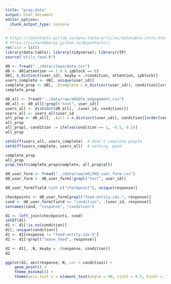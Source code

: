 ```yaml
---
title: "prep_data"
output: html_document
editor_options: 
  chunk_output_type: console
---
```


```r
# https://rdatatable.gitlab.io/data.table/articles/datatable-intro.html
# https://richarddmorey.github.io/BayesFactor/
rm(list = ls())
library(data.table); library(tidyverse); library(rIP)
source("utils_feed.R")
```


```r
d0 <- fread("../data/clean/data.csv")
d0 <- d0[attention == 1.0 & ipblock == 0]
d0[, n_distinct(user_id), keyby = .(condition, attention, ipblock)]
users_complete <- d0[, unique(user_id)]
complete_prop <- d0[, .(complete = n_distinct(user_id)), condition][order(condition)]
complete_prop
```


```r
d0_all <- fread("../data/raw/eRGOfe_engagement.csv")
d0_all <- d0_all[!grepl("test", user_id)]
users_all <- distinct(d0_all[, .(user_id, condition)])
users_all <- users_all$user_id
all_prop <- d0_all[, .(all = n_distinct(user_id)), condition][order(condition)]
all_prop
all_prop[, condition := ifelse(condition == 1, -0.5, 0.5)]
all_prop

setdiff(users_all, users_complete)  # didn't complete people
setdiff(users_complete, users_all)  # nothing, good

complete_prop
all_prop
prop.test(complete_prop$complete, all_prop$all)
```



```r
d0_user_form <- fread("../data/raw/e0j5KD_user_form.csv")
d0_user_form <- d0_user_form[!grepl("test", user_id)]

d0_user_form[field %in% c("checkpoint"), unique(response)]

checkpoints <- d0_user_form[grepl("feed-entity-idx-", response)]
cond <- d0_user_form[field == "condition", .(user_id, response)]
setnames(cond, "response", "condition")

d1 <- left_join(checkpoints, cond)
setDT(d1)
d1 <- d1[!is.na(condition)]
d1[, unique(condition)]
d1 <- d1[response != "feed-entity-idx-5"]
d1 <- d1[!grepl("leave_feed", response)]

d2 <- d1[, .N, keyby = .(response, condition)]
d2

ggplot(d2, aes(response, N, col = condition)) +
    geom_point() +
    theme_minimal() +
    theme(axis.text.x = element_text(angle = 90, vjust = 0.5, hjust = 1))
    
```

